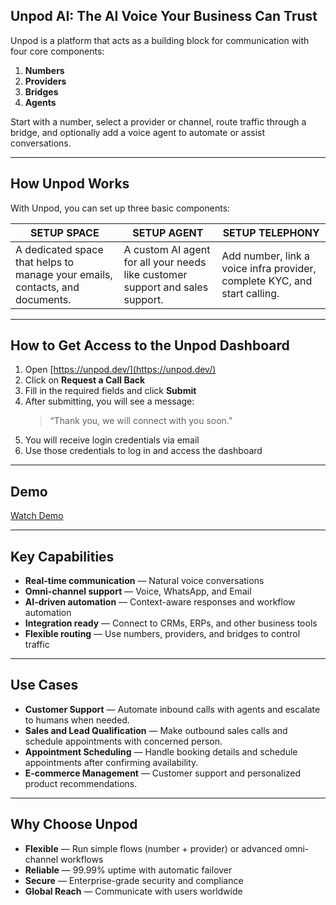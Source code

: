 ## Unpod AI: The AI Voice Your Business Can Trust

Unpod is a platform that acts as a building block for communication with four core components:

1. **Numbers**
2. **Providers**
3. **Bridges**
4. **Agents**

Start with a number, select a provider or channel, route traffic through a bridge, and optionally add a voice agent to automate or assist conversations.

---

## How Unpod Works

With Unpod, you can set up three basic components:

| **SETUP SPACE** | **SETUP AGENT** | **SETUP TELEPHONY** |
|-----------------|-----------------|----------------------|
| A dedicated space that helps to manage your emails, contacts, and documents. | A custom AI agent for all your needs like customer support and sales support. | Add number, link a voice infra provider, complete KYC, and start calling. |


---

## How to Get Access to the Unpod Dashboard

1. Open [https://unpod.dev/](https://unpod.dev/)  
2. Click on **Request a Call Back**  
3. Fill in the required fields and click **Submit**  
4. After submitting, you will see a message:  
   > “Thank you, we will connect with you soon.”  
5. You will receive login credentials via email  
6. Use those credentials to log in and access the dashboard  

---

## Demo

[Watch Demo](https://drive.google.com/file/d/1SFkcnSLwcDqQG8Q4VwjABVDYpNQVMSPO/view?usp=drive_link)

---

## Key Capabilities

- **Real-time communication** — Natural voice conversations  
- **Omni-channel support** — Voice, WhatsApp, and Email  
- **AI-driven automation** — Context-aware responses and workflow automation  
- **Integration ready** — Connect to CRMs, ERPs, and other business tools  
- **Flexible routing** — Use numbers, providers, and bridges to control traffic  

---

## Use Cases

- **Customer Support** — Automate inbound calls with agents and escalate to humans when needed.  
- **Sales and Lead Qualification** — Make outbound sales calls and schedule appointments with concerned person.  
- **Appointment Scheduling** — Handle booking details and schedule appointments after confirming availability.  
- **E-commerce Management** — Customer support and personalized product recommendations.  

---

## Why Choose Unpod

- **Flexible** — Run simple flows (number + provider) or advanced omni-channel workflows  
- **Reliable** — 99.99% uptime with automatic failover  
- **Secure** — Enterprise-grade security and compliance  
- **Global Reach** — Communicate with users worldwide  
